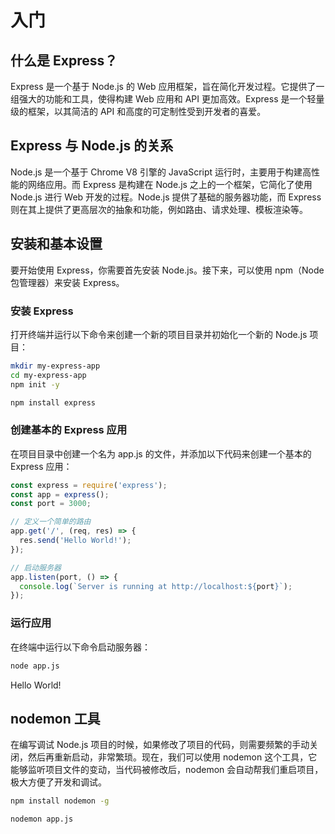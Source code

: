 
# 入门

## 什么是 Express？

Express 是一个基于 Node.js 的 Web 应用框架，旨在简化开发过程。它提供了一组强大的功能和工具，使得构建 Web 应用和 API 更加高效。Express 是一个轻量级的框架，以其简洁的 API 和高度的可定制性受到开发者的喜爱。

## Express 与 Node.js 的关系

Node.js 是一个基于 Chrome V8 引擎的 JavaScript 运行时，主要用于构建高性能的网络应用。而 Express 是构建在 Node.js 之上的一个框架，它简化了使用 Node.js 进行 Web 开发的过程。Node.js 提供了基础的服务器功能，而 Express 则在其上提供了更高层次的抽象和功能，例如路由、请求处理、模板渲染等。

## 安装和基本设置

要开始使用 Express，你需要首先安装 Node.js。接下来，可以使用 npm（Node 包管理器）来安装 Express。

### 安装 Express

打开终端并运行以下命令来创建一个新的项目目录并初始化一个新的 Node.js 项目：

```bash
mkdir my-express-app
cd my-express-app
npm init -y
```

```bash title="安装 Express"
npm install express
```

### 创建基本的 Express 应用

在项目目录中创建一个名为 app.js 的文件，并添加以下代码来创建一个基本的 Express 应用：

```js
const express = require('express');
const app = express();
const port = 3000;

// 定义一个简单的路由
app.get('/', (req, res) => {
  res.send('Hello World!');
});

// 启动服务器
app.listen(port, () => {
  console.log(`Server is running at http://localhost:${port}`);
});
```

### 运行应用

在终端中运行以下命令启动服务器：

```bash
node app.js
```

<BrowserWindow>Hello World!</BrowserWindow>

## nodemon 工具

在编写调试 Node.js 项目的时候，如果修改了项目的代码，则需要频繁的手动关闭，然后再重新启动，非常繁琐。现在，我们可以使用 nodemon 这个工具，它能够监听项目文件的变动，当代码被修改后，nodemon 会自动帮我们重启项目，极大方便了开发和调试。

```bash title="全局安装工具"
npm install nodemon -g
```

```bash title="启动服务"
nodemon app.js
```
